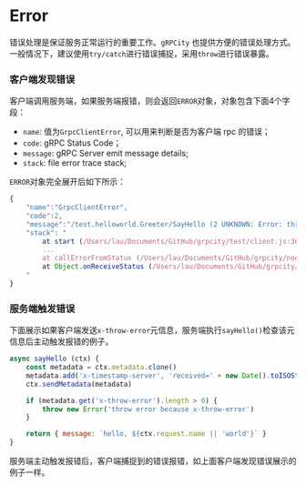 # Error

错误处理是保证服务正常运行的重要工作。`gRPCity` 也提供方便的错误处理方式。一般情况下，建议使用`try/catch`进行错误捕捉，采用`throw`进行错误暴露。

### 客户端发现错误

客户端调用服务端，如果服务端报错，则会返回`ERROR`对象，对象包含下面4个字段：

- `name`: 值为`GrpcClientError`, 可以用来判断是否为客户端 rpc 的错误；
- `code`: gRPC Status Code；
- `message`: gRPC Server emit message details;
- `stack`: file error trace stack;

`ERROR`对象完全展开后如下所示：

```js
{
    "name":"GrpcClientError",
    "code":2,
    "message":"/test.helloworld.Greeter/SayHello (2 UNKNOWN: Error: throw error because x-throw-error [Error Message From Server, stack: at Greeter.SayHello (/Users/lau/Documents/GitHub/grpcity/test/server.js:27:13)])",
    "stack": "
        at start (/Users/lau/Documents/GitHub/grpcity/test/client.js:36:72)
        ...
        at callErrorFromStatus (/Users/lau/Documents/GitHub/grpcity/node_modules/@grpc/grpc-js/build/src/call.js:31:19)
        at Object.onReceiveStatus (/Users/lau/Documents/GitHub/grpcity/node_modules/@grpc/grpc-js/build/src/client.js:192:76)
    "
}
```

### 服务端触发错误

下面展示如果客户端发送`x-throw-error`元信息，服务端执行`sayHello()`检查该元信息后主动触发报错的例子。

```js { 6-8 }
async sayHello (ctx) {
    const metadata = ctx.metadata.clone()
    metadata.add('x-timestamp-server', 'received=' + new Date().toISOString())
    ctx.sendMetadata(metadata)

    if (metadata.get('x-throw-error').length > 0) {
        throw new Error('throw error because x-throw-error')
    }

    return { message: `hello, ${ctx.request.name || 'world'}` }
}
```

服务端主动触发报错后，客户端捕捉到的错误报错，如上面客户端发现错误展示的例子一样。
